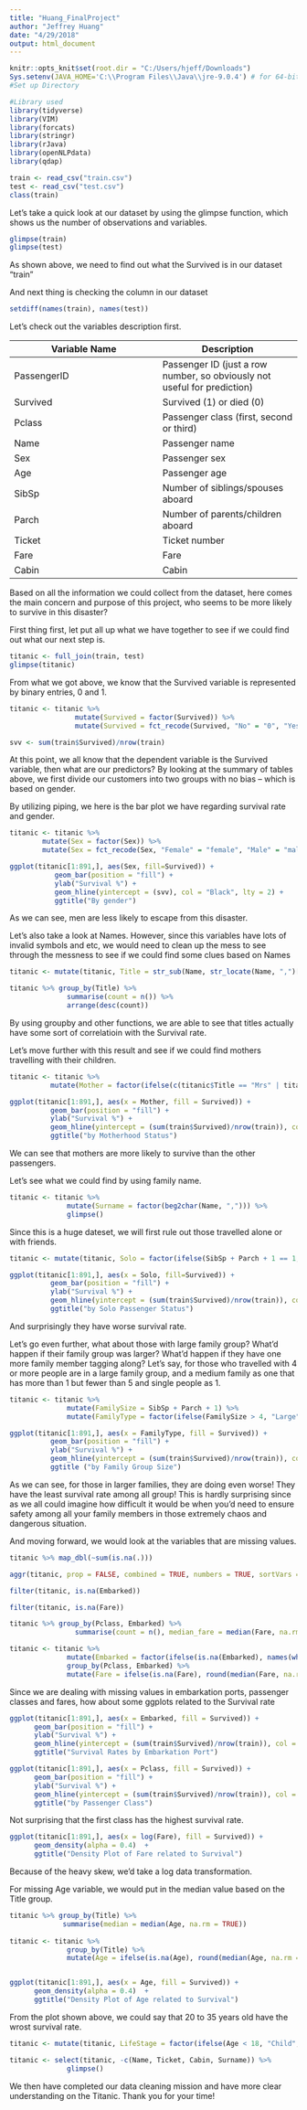 ---
title: "Huang_FinalProject"
author: "Jeffrey Huang"
date: "4/29/2018"
output: html_document
---

```{r, echo = FALSE}
knitr::opts_knit$set(root.dir = "C:/Users/hjeff/Downloads")
Sys.setenv(JAVA_HOME='C:\\Program Files\\Java\\jre-9.0.4') # for 64-bit version
#Set up Directory
```



```{r, echo = FALSE, message = FALSE, warning = FALSE}
#Library used
library(tidyverse)
library(VIM)
library(forcats)
library(stringr)
library(rJava)
library(openNLPdata)
library(qdap)

```

```{r, echo = FALSE, warning=FALSE}

train <- read_csv("train.csv")
test <- read_csv("test.csv")
class(train)
```


Let's take a quick look at our dataset by using the glimpse function, which shows us the number of observations and variables. 

```{r, echo = FALSE, warning = FALSE, message = FALSE}
glimpse(train)
glimpse(test)
```


As shown above, we need to find out what the Survived is in our dataset "train"

And next thing is checking the column in our dataset

```{r, echo = FALSE, warning = FALSE, message = FALSE}
setdiff(names(train), names(test)) 
```

Let's check out the variables description first.
 
Variable Name | Description
--------------|-------------
PassengerID   | Passenger ID (just a row number, so obviously not useful for prediction) 
Survived      | Survived (1) or died (0)
Pclass        | Passenger class (first, second or third)
Name          | Passenger name
Sex           | Passenger sex
Age           | Passenger age
SibSp         | Number of siblings/spouses aboard
Parch         | Number of parents/children aboard
Ticket        | Ticket number
Fare          | Fare
Cabin         | Cabin


Based on all the information we could collect from the dataset, here comes the main concern and purpose of this project, who seems to be more likely to survive in this disaster?



First thing first, let put all up what we have together to see if we could find out what our next step is. 

```{r, echo = FALSE, warning = FALSE, message = FALSE}
titanic <- full_join(train, test)
glimpse(titanic)
```

From what we got above, we know that the Survived variable is represented by binary entries, 0 and 1.

```{r, echo = FALSE, warning = FALSE, message = FALSE}

titanic <- titanic %>%
                mutate(Survived = factor(Survived)) %>%
                mutate(Survived = fct_recode(Survived, "No" = "0", "Yes" = "1"))

svv <- sum(train$Survived)/nrow(train)
```

At this point, we all know that the dependent variable is the Survived variable, then what are our predictors? By looking at the summary of tables above, we first divide our customers into two groups with no bias -- which is based on gender. 

By utilizing piping, we here is the bar plot we have regarding survival rate and gender. 

```{r, echo = FALSE, warning = FALSE, message = FALSE}
titanic <- titanic %>%
        mutate(Sex = factor(Sex)) %>%
        mutate(Sex = fct_recode(Sex, "Female" = "female", "Male" = "male"))

ggplot(titanic[1:891,], aes(Sex, fill=Survived)) +
           geom_bar(position = "fill") +
           ylab("Survival %") +
           geom_hline(yintercept = (svv), col = "Black", lty = 2) +
           ggtitle("By gender")

```

As we can see, men are less likely to escape from this disaster. 

Let's also take a look at Names. However, since this variables have lots of invalid symbols and etc, we would need to clean up the mess to see through the messness to see if we could find some clues based on Names


```{r, echo = FALSE, warning = FALSE, message = FALSE}
titanic <- mutate(titanic, Title = str_sub(Name, str_locate(Name, ",")[ , 1] + 2, str_locate(Name, "\\.")[ , 1] - 1))

titanic %>% group_by(Title) %>%
              summarise(count = n()) %>%
              arrange(desc(count))
```

By using groupby and other functions, we are able to see that titles actually have some sort of correlatioin with the Survival rate. 

Let's move further with this result and see if we could find mothers travelling with their children. 

```{r, echo = FALSE, warning = FALSE, message = FALSE}
titanic <- titanic %>%
          mutate(Mother = factor(ifelse(c(titanic$Title == "Mrs" | titanic$Title == "Mme" | titanic$Title == "the Countess" | titanic$Title == "Dona" | titanic$Title == "Lady") & titanic$Parch > 0, "Yes", "No"))) 

ggplot(titanic[1:891,], aes(x = Mother, fill = Survived)) +
          geom_bar(position = "fill") +
          ylab("Survival %") +
          geom_hline(yintercept = (sum(train$Survived)/nrow(train)), col = "black", lty = 2) +
          ggtitle("by Motherhood Status")
```

We can see that mothers are more likely to survive than the other passengers.

Let's see what we could find by using family name. 

```{r, echo = FALSE, warning = FALSE, message = FALSE}

titanic <- titanic %>%
              mutate(Surname = factor(beg2char(Name, ","))) %>% 
              glimpse()
```

Since this is a huge dateset, we will first rule out those travelled alone or with friends. 


```{r, echo = FALSE, warning = FALSE, message = FALSE}
titanic <- mutate(titanic, Solo = factor(ifelse(SibSp + Parch + 1 == 1, "Yes", "No")))

ggplot(titanic[1:891,], aes(x = Solo, fill=Survived)) +
          geom_bar(position = "fill") +
          ylab("Survival %") +
          geom_hline(yintercept = (sum(train$Survived)/nrow(train)), col = "black", lty = 2) +
          ggtitle("by Solo Passenger Status")
```

And surprisingly they have worse survival rate.

Let's go even further, what about those with large family group? What'd happen if their family group was larger? What'd happen if they have one more family member tagging along? Let's say, for those who travelled with 4 or more people are in a large family group, and a medium family as one that has more than 1 but fewer than 5 and single people as 1.

```{r, echo = FALSE, warning = FALSE, message = FALSE}
titanic <- titanic %>% 
              mutate(FamilySize = SibSp + Parch + 1) %>% 
              mutate(FamilyType = factor(ifelse(FamilySize > 4, "Large", ifelse(FamilySize == 1, "Single", "Medium"))))

ggplot(titanic[1:891,], aes(x = FamilyType, fill = Survived)) +
          geom_bar(position = "fill") +
          ylab("Survival %") +
          geom_hline(yintercept = (sum(train$Survived)/nrow(train)), col = "black", lty = 2) + 
          ggtitle ("by Family Group Size")

```

As we can see, for those in larger families, they are doing even worse! They have the least survival rate among all group! This is hardly surprising since as we all could imagine how difficult it would be when you'd need to ensure safety among all your family members in those extremely chaos and dangerous situation. 

And moving forward, we would look at the variables that are missing values. 

```{r, echo = FALSE, warning = FALSE, message = FALSE}

titanic %>% map_dbl(~sum(is.na(.)))

aggr(titanic, prop = FALSE, combined = TRUE, numbers = TRUE, sortVars = TRUE, sortCombs = TRUE)
```



```{r, echo = FALSE, warning = FALSE, message = FALSE}
filter(titanic, is.na(Embarked)) 

filter(titanic, is.na(Fare)) 

titanic %>% group_by(Pclass, Embarked) %>%
                summarise(count = n(), median_fare = median(Fare, na.rm=TRUE))

titanic <- titanic %>%
              mutate(Embarked = factor(ifelse(is.na(Embarked), names(which.max(table(titanic$Embarked))), Embarked))) %>%
              group_by(Pclass, Embarked) %>%
              mutate(Fare = ifelse(is.na(Fare), round(median(Fare, na.rm = TRUE), 4), Fare))
```

Since we are dealing with missing values in embarkation ports, passenger classes and fares, how about some ggplots related to the Survival rate

```{r, echo = FALSE, warning = FALSE, message = FALSE}
ggplot(titanic[1:891,], aes(x = Embarked, fill = Survived)) +
      geom_bar(position = "fill") +
      ylab("Survival %") +
      geom_hline(yintercept = (sum(train$Survived)/nrow(train)), col = "black", lty = 2) +
      ggtitle("Survival Rates by Embarkation Port")

ggplot(titanic[1:891,], aes(x = Pclass, fill = Survived)) +
      geom_bar(position = "fill") +
      ylab("Survival %") +
      geom_hline(yintercept = (sum(train$Survived)/nrow(train)), col = "black", lty = 2) +
      ggtitle("by Passenger Class")
```

Not surprising that the first class has the highest survival rate. 

```{r, echo = FALSE, warning = FALSE, message = FALSE}
ggplot(titanic[1:891,], aes(x = log(Fare), fill = Survived)) +
      geom_density(alpha = 0.4)  + 
      ggtitle("Density Plot of Fare related to Survival") 

```

Because of the heavy skew, we'd take a log data transformation. 

For missing Age variable, we would put in the median value based on the Title group. 

```{r, echo = FALSE, warning = FALSE, message = FALSE}
titanic %>% group_by(Title) %>%
             summarise(median = median(Age, na.rm = TRUE))
 
titanic <- titanic %>%
              group_by(Title) %>%
              mutate(Age = ifelse(is.na(Age), round(median(Age, na.rm = TRUE), 1), Age)) 


ggplot(titanic[1:891,], aes(x = Age, fill = Survived)) +
      geom_density(alpha = 0.4)  + 
      ggtitle("Density Plot of Age related to Survival") 

```

From the plot shown above, we could say that 20 to 35 years old have the wrost survival rate. 

```{r, echo = FALSE, warning = FALSE, message = FALSE}
titanic <- mutate(titanic, LifeStage = factor(ifelse(Age < 18, "Child", ifelse(Age <= 60, "Adult", "OAP"))))

titanic <- select(titanic, -c(Name, Ticket, Cabin, Surname)) %>%
              glimpse()
```

We then have completed our data cleaning mission and have more clear understanding on the Titanic. Thank you for your time! 
